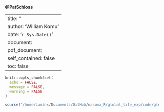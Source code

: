 **@PatSchloss**

---
title: ''
author: 'William Komu'
date: '`r Sys.Date()`'
document:
  pdf_document:
    self_contained: false
    toc: false
---

```r
knitr::opts_chunk$set(
  echo = FALSE,
  message = FALSE,
  warning = FALSE
)
```
```r

source("/home/iamlnx/Documents/GitHub/nasoma_R/global_life_exp/code/global_life_exp_data.Rmd")

```
